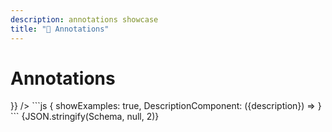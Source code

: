 ```yaml
---
description: annotations showcase
title: "📌 Annotations"
---
```



# Annotations

<Tabs>
    <TabItem value="Viewer" label="Viewer" default>
        <JSONSchemaViewer 
            schema={ Schema } 
            viewerOptions={{ 
                showExamples: true,
                DescriptionComponent: ({description}) => <ReactMarkdown children={description} /> 
            }}
        />
    </TabItem>
    <TabItem value="viewerOptions" label='viewerOptions'>
        ```js
        {
            showExamples: true,
            DescriptionComponent: ({description}) => <ReactMarkdown children={description} />
        }
        ```
    </TabItem>
    <TabItem value="JSON Schema" label='JSON Schema'>
        <CodeBlock language="json-schema">{JSON.stringify(Schema, null, 2)}</CodeBlock>
    </TabItem>
</Tabs>